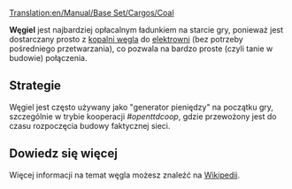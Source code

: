 [[Translation:en/Manual/Base Set/Cargos/Coal]]

{{pl/Ładunek|
name=Węgiel|
image=Coal.png|
produced=[[pl/Manual/Base Set/Industries/Kopalnia węgla|Kopalnia węgla]]|
accepted=[[pl/Manual/Base Set/Industries/Elektrownia|Elektrownia]]
}}

'''Węgiel''' jest najbardziej opłacalnym ładunkiem na starcie gry, ponieważ jest dostarczany prosto z [[pl/Manual/Base Set/Industries/Kopalnia węgla|kopalni węgla]] do [[pl/Manual/Base Set/Industries/Elektrownia|elektrowni]] (bez potrzeby pośredniego przetwarzania), co pozwala na bardzo proste (czyli tanie w budowie) połączenia.

==Strategie==
Węgiel jest często używany jako "generator pieniędzy" na początku gry, szczególnie w trybie kooperacji ''#openttdcoop'', gdzie przewożony jest do czasu rozpoczęcia budowy faktycznej sieci.


==Dowiedz się więcej==
Więcej informacji na temat węgla możesz znaleźć na [https://pl.wikipedia.org/wiki/W%C4%99gle_kopalne Wikipedii].

{{pl/Navbox Ładunek}}